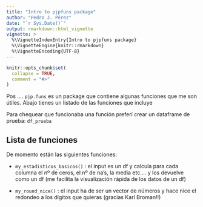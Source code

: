 ```yaml
---
title: "Intro to pjpfuns package"
author: "Pedro J. Pérez"
date: "`r Sys.Date()`"
output: rmarkdown::html_vignette
vignette: >
  %\VignetteIndexEntry{Intro to pjpfuns package}
  %\VignetteEngine{knitr::rmarkdown}
  %\VignetteEncoding{UTF-8}
---
```


```r
knitr::opts_chunk$set(
  collapse = TRUE,
  comment = "#>"
)
```

Pos .... `pjp.funs` es un package que contiene algunas funciones que me son útiles. Abajo tienes un listado de las funciones que incluye

Para chequear que funcionaba una función preferí crear un dataframe de prueba: `df_prueba`


## Lista de funciones

De momento están las siguientes funciones:

- `my_estadisticos_basicos()` : el input es un df y calcula para cada columna el nº de ceros, el nº de na's, la media etc.... y los devuelve como un df (me facilita la visualización rápida de los datos de un df)

- `my_round_nice()` : el input ha de ser un vector de números y hace nice el redondeo a los dígitos que quieras (gracias Karl Broman!!)
